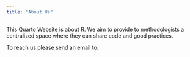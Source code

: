 ---
title: "About Us"
---

This Quarto Website is about R. We aim to provide to methodologists a centralized space where they can share code and good practices.

To reach us please send an email to:
